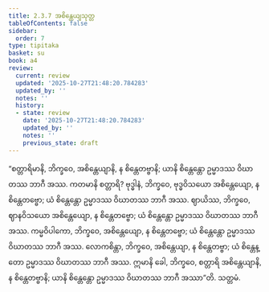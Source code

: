 ```yaml
---
title: 2.3.7 အစိန္တေယျသုတ္တ
tableOfContents: false
sidebar:
  order: 7
type: tipitaka
basket: su
book: a4
review:
  current: review
  updated: '2025-10-27T21:48:20.784283'
  updated_by: ''
  notes: ''
  history:
  - state: review
    date: '2025-10-27T21:48:20.784283'
    updated_by: ''
    notes: ''
    previous_state: draft
---
```



<ReviewStatus review={frontmatter.review} showDetails={true} />

<HypothesisAnnotation frontmatter={frontmatter} />

<DynamicBreadcrumb />

<Division number="77" book="a4" e="ch" v="15" p="392">

<Paragraph number="548" book="a4">
“စတ္တာရိမာနိ, ဘိက္ခဝေ, အစိန္တေယျာနိ, န စိန္တေတဗ္ဗာနိ; ယာနိ စိန္တေန္တော ဥမ္မာဒဿ ဝိဃာတဿ ဘာဂီ အဿ. ကတမာနိ စတ္တာရိ? ဗုဒ္ဓါနံ, ဘိက္ခဝေ, ဗုဒ္ဓဝိသယော အစိန္တေယျော, န စိန္တေတဗ္ဗော; ယံ စိန္တေန္တော ဥမ္မာဒဿ ဝိဃာတဿ ဘာဂီ အဿ. ဈာယိဿ, ဘိက္ခဝေ, ဈာနဝိသယော အစိန္တေယျော, န စိန္တေတဗ္ဗော; ယံ စိန္တေန္တော ဥမ္မာဒဿ ဝိဃာတဿ ဘာဂီ အဿ. ကမ္မဝိပါကော, ဘိက္ခဝေ, အစိန္တေယျော, န စိန္တေတဗ္ဗော; ယံ စိန္တေန္တော ဥမ္မာဒဿ ဝိဃာတဿ ဘာဂီ အဿ. လောကစိန္တာ, ဘိက္ခဝေ, အစိန္တေယျာ, န စိန္တေတဗ္ဗာ; ယံ စိန္တေန္တော ဥမ္မာဒဿ ဝိဃာတဿ ဘာဂီ အဿ. ဣမာနိ ခေါ, ဘိက္ခဝေ, စတ္တာရိ အစိန္တေယျာနိ, န စိန္တေတဗ္ဗာနိ; ယာနိ စိန္တေန္တော ဥမ္မာဒဿ ဝိဃာတဿ ဘာဂီ အဿာ”တိ.

</Paragraph>
</Division>

<Paragraph number="549" type="center" book="a4">
သတ္တမံ.
</Paragraph>